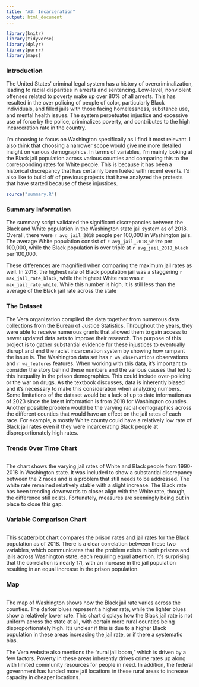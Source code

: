 ```yaml
---
title: "A3: Incarceration"
output: html_document
---
```


```r
library(knitr)
library(tidyverse)
library(dplyr)
library(purrr)
library(maps)
```

### Introduction

The United States' criminal legal system has a history of overcriminalization, leading to racial disparities in arrests and sentencing. Low-level, nonviolent offenses related to poverty make up over 80% of all arrests. This has resulted in the over policing of people of color, particularly Black individuals, and filled jails with those facing homelessness, substance use, and mental health issues. The system perpetuates injustice and excessive use of force by the police, criminalizes poverty, and contributes to the high incarceration rate in the country.

I'm choosing to focus on Washington specifically as I find it most relevant. I also think that choosing a narrower scope would give me more detailed insight on various demographics. In terms of variables, I'm mainly looking at the Black jail population across various counties and comparing this to the corresponding rates for White people. This is because it has been a historical discrepancy that has certainly been fueled with recent events. I'd also like to build off of previous projects that have analyzed the protests that have started because of these injustices. 

```r
source("summary.R")
```

### Summary Information

The summary script validated the significant discrepancies between the Black and White population in the Washington state jail system as of 2018. Overall, there were `r avg_jail_2018` people per 100,000 in Washington jails. The average White population consist of `r avg_jail_2018_white` per 100,000, while the Black population is over triple at `r avg_jail_2018_black` per 100,000. 

These differences are magnified when comparing the maximum jail rates as well. In 2018, the highest rate of Black population jail was a staggering `r max_jail_rate_black`, while the highest White rate was `r max_jail_rate_white`. While this number is high, it is still less than the average of the Black jail rate across the state


### The Dataset

The Vera organization compiled the data together from numerous data collections from the Bureau of Justice Statistics. Throughout the years, they were able to receive numerous grants that allowed them to gain access to newer updated data sets to improve their research. The purpose of this project is to gather substantial evidence for these injustices to eventually disrupt and end the racist incarceration system by showing how rampant the issue is. The Washington data set has `r wa_observations` observations and `r wa_features` features. When working with this data, it's important to consider the story behind these numbers and the various causes that led to this inequality in the prison demographics. This could include over-policing or the war on drugs. As the textbook discusses, data is inherently biased and it's necessary to make this consideration when analyzing numbers. Some limitations of the dataset would be a lack of up to date information as of 2023 since the latest information is from 2018 for Washington counties. Another possible problem would be the varying racial demographics across the different counties that would have an effect on the jail rates of each race. For example, a mostly White county could have a relatively low rate of Black jail rates even if they were incarcerating Black people at disproportionately high rates. 

### Trends Over Time Chart

```r
```

The chart shows the varying jail rates of White and Black people from 1990-2018 in Washington state. It was included to show a substantial discrepancy between the 2 races and is a problem that still needs to be addressed. The white rate remained relatively stable with a slight increase. The Black rate has been trending downwards to closer align with the White rate, though, the difference still exists. Fortunately, measures are seemingly being put in place to close this gap. 

### Variable Comparison Chart

```r
```

This scatterplot chart compares the prison rates and jail rates for the Black population as of 2018. There is a clear correlation between these two variables, which communicates that the problem exists in both prisons and jails across Washington state, each requiring equal attention. It's surprising that the correlation is nearly 1:1, with an increase in the jail population resulting in an equal increase in the prison population. 

### Map
```r
```

The map of Washington shows how the Black jail rate varies across the counties. The darker blues represent a higher rate, while the lighter blues show a relatively lower rate. This chart displays how the Black jail rate is not uniform across the state at all, with certain more rural counties being disproportionately high. It's unclear if this is due to a higher Black population in these areas increasing the jail rate, or if there a systematic bias. 

The Vera website also mentions the "rural jail boom," which is driven by a few factors. Poverty in these areas inherently drives crime rates up along with limited community resources for people in need. In addition, the federal government has funded more jail locations in these rural areas to increase capacity in cheaper locations. 